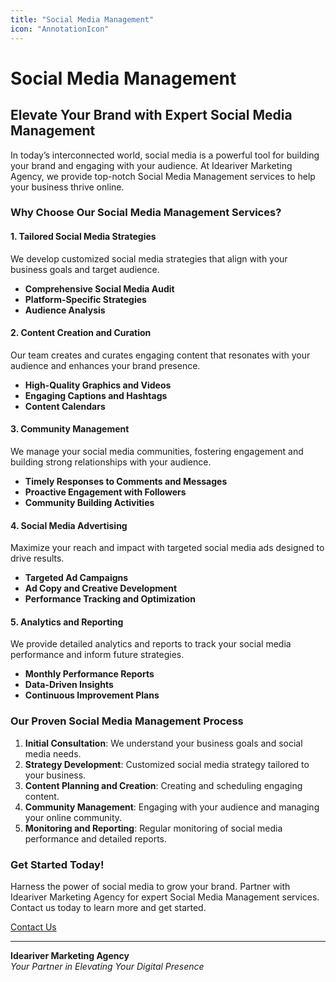 ```yaml
---
title: "Social Media Management"
icon: "AnnotationIcon"
---
```


# Social Media Management

## Elevate Your Brand with Expert Social Media Management

In today’s interconnected world, social media is a powerful tool for building your brand and engaging with your audience. At Ideariver Marketing Agency, we provide top-notch Social Media Management services to help your business thrive online.

### Why Choose Our Social Media Management Services?

#### 1. **Tailored Social Media Strategies**
We develop customized social media strategies that align with your business goals and target audience.

- **Comprehensive Social Media Audit**
- **Platform-Specific Strategies**
- **Audience Analysis**

#### 2. **Content Creation and Curation**
Our team creates and curates engaging content that resonates with your audience and enhances your brand presence.

- **High-Quality Graphics and Videos**
- **Engaging Captions and Hashtags**
- **Content Calendars**

#### 3. **Community Management**
We manage your social media communities, fostering engagement and building strong relationships with your audience.

- **Timely Responses to Comments and Messages**
- **Proactive Engagement with Followers**
- **Community Building Activities**

#### 4. **Social Media Advertising**
Maximize your reach and impact with targeted social media ads designed to drive results.

- **Targeted Ad Campaigns**
- **Ad Copy and Creative Development**
- **Performance Tracking and Optimization**

#### 5. **Analytics and Reporting**
We provide detailed analytics and reports to track your social media performance and inform future strategies.

- **Monthly Performance Reports**
- **Data-Driven Insights**
- **Continuous Improvement Plans**

### Our Proven Social Media Management Process

1. **Initial Consultation**: We understand your business goals and social media needs.
2. **Strategy Development**: Customized social media strategy tailored to your business.
3. **Content Planning and Creation**: Creating and scheduling engaging content.
4. **Community Management**: Engaging with your audience and managing your online community.
5. **Monitoring and Reporting**: Regular monitoring of social media performance and detailed reports.


### Get Started Today!

Harness the power of social media to grow your brand. Partner with Ideariver Marketing Agency for expert Social Media Management services. Contact us today to learn more and get started.

[Contact Us](mailto:ideariver.hope@gmail.com)

---

**Ideariver Marketing Agency**  
*Your Partner in Elevating Your Digital Presence*

